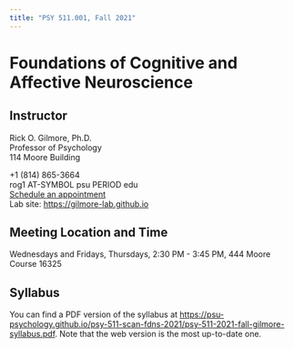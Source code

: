 ```yaml
---
title: "PSY 511.001, Fall 2021"
---
```


# Foundations of Cognitive and Affective Neuroscience

## Instructor

Rick O. Gilmore, Ph.D.</br>
Professor of Psychology</br>
114 Moore Building</br>

+1 (814) 865-3664</br>
rog1 AT-SYMBOL psu PERIOD edu</br>
[Schedule an appointment](https://doodle.com/mm/rickgilmore/book-a-time)</br>
Lab site: [https://gilmore-lab.github.io](http://gilmore-lab.github.io)</br>

## Meeting Location and Time

Wednesdays and Fridays, 
Thursdays, 2:30 PM - 3:45 PM, 444 Moore</br>
Course 16325</br>

## Syllabus

You can find a PDF version of the syllabus at <https://psu-psychology.github.io/psy-511-scan-fdns-2021/psy-511-2021-fall-gilmore-syllabus.pdf>.
Note that the web version is the most up-to-date one.
